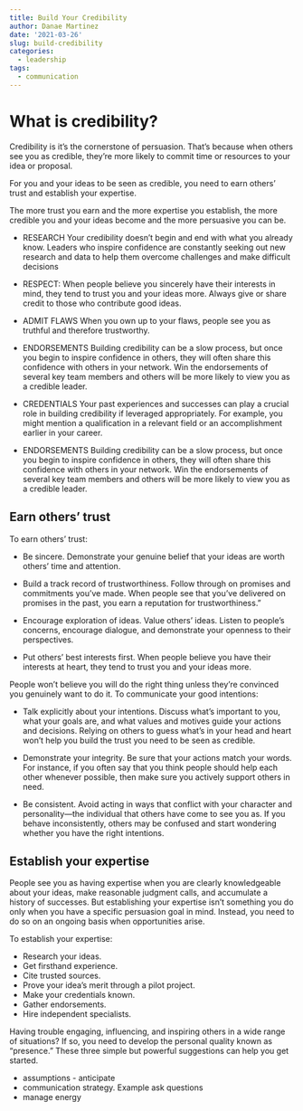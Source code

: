```yaml
---
title: Build Your Credibility
author: Danae Martinez
date: '2021-03-26'
slug: build-credibility
categories:
  - leadership
tags:
  - communication
---
```


# What is credibility?

Credibility is it’s the cornerstone of persuasion. That’s because when others see you as credible, they’re more likely to commit time or resources to your idea or proposal.

For you and your ideas to be seen as credible, you need to earn others’ trust and establish your expertise. 

The more trust you earn and the more expertise you establish, the more credible you and your ideas become and the more persuasive you can be.

<center>
<!-- ![](credibility.png){width=500px} -->
<!-- ![](\credibility.png){width=500px} -->
</center>

- RESEARCH
Your credibility doesn’t begin and end with what you already know. Leaders who inspire confidence are constantly seeking out new research and data to help them overcome challenges and make difficult decisions


- RESPECT: When people believe you sincerely
have their interests in mind, they
tend to trust you and your ideas
more. Always give or share credit to
those who contribute good ideas.

- ADMIT FLAWS
When you own up to your flaws,
people see you as truthful and
therefore trustworthy.

- ENDORSEMENTS
Building credibility can be a slow
process, but once you begin to
inspire confidence in others, they will
often share this confidence with
others in your network. Win the
endorsements of several key team
members and others will be more
likely to view you as a credible leader.

- CREDENTIALS
Your past experiences and successes
can play a crucial role in building
credibility if leveraged appropriately.
For example, you might mention a
qualification in a relevant field or an
accomplishment earlier in your career.

- ENDORSEMENTS
Building credibility can be a slow
process, but once you begin to
inspire confidence in others, they will
often share this confidence with
others in your network. Win the
endorsements of several key team
members and others will be more
likely to view you as a credible leader.

## Earn others’ trust

To earn others' trust:

- Be sincere. Demonstrate your genuine belief that your ideas are worth others' time and attention.

- Build a track record of trustworthiness. Follow through on promises and commitments you've made. When people see that you've delivered on promises in the past, you earn a reputation for trustworthiness."

- Encourage exploration of ideas. Value others’ ideas. Listen to people’s concerns, encourage dialogue, and demonstrate your openness to their perspectives.

- Put others' best interests first. When people believe you have their interests at heart, they tend to trust you and your ideas more.

People won’t believe you will do the right thing unless they’re convinced you genuinely want to do it. To communicate your good intentions:

- Talk explicitly about your intentions. Discuss what’s important to you, what your goals are, and what values and motives guide your actions and decisions. Relying on others to guess what’s in your head and heart won’t help you build the trust you need to be seen as credible.

- Demonstrate your integrity. Be sure that your actions match your words. For instance, if you often say that you think people should help each other whenever possible, then make sure you actively support others in need.

- Be consistent. Avoid acting in ways that conflict with your character and personality—the individual that others have come to see you as. If you behave inconsistently, others may be confused and start wondering whether you have the right intentions.

## Establish your expertise

People see you as having expertise when you are clearly knowledgeable about your ideas, make reasonable judgment calls, and accumulate a history of successes. But establishing your expertise isn’t something you do only when you have a specific persuasion goal in mind. Instead, you need to do so on an ongoing basis when opportunities arise.

To establish your expertise:

- Research your ideas.
- Get firsthand experience.
- Cite trusted sources.
- Prove your idea’s merit through a pilot project.
- Make your credentials known.
- Gather endorsements.
- Hire independent specialists.

Having trouble engaging, influencing, and inspiring others in a wide range of situations? If so, you need to develop the personal quality known as “presence.” These three simple but powerful suggestions can help you get started.

- assumptions - anticipate 
- communication strategy. Example ask questions 
- manage energy 





